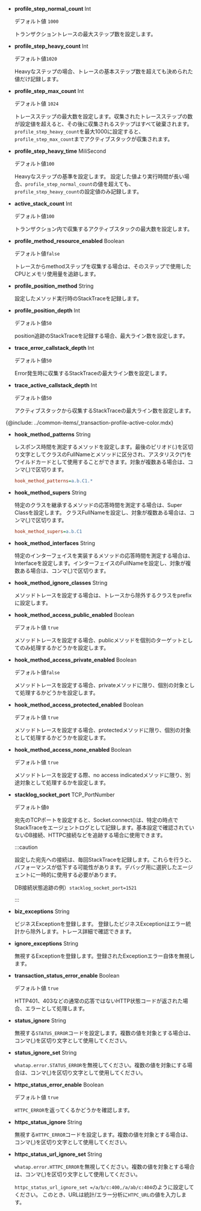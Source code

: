 -   **profile_step_normal_count** <span class='type'>Int</span>

    デフォルト値 `1000`

    トランザクショントレースの最大ステップ数を設定します。

-   **profile_step_heavy_count** <span class='type'>Int</span>

    デフォルト値`1020`

    Heavyなステップの場合、トレースの基本ステップ数を超えても決められた値だけ記録します。

-   **profile_step_max_count** <span class='type'>Int</span>

    デフォルト値 `1024`

    トレースステップの最大数を設定します。収集されたトレースステップの数が設定値を超えると、その後に収集されるステップはすべて破棄されます。`profile_step_heavy_count`を最大1000に設定すると、`profile_step_max_count`までアクティブスタックが収集されます。

-   **profile_step_heavy_time** <span class='type'>MiliSecond</span>

    デフォルト値`100`

    Heavyなステップの基準を設定します。 設定した値より実行時間が長い場合、`profile_step_normal_count`の値を超えても、`profile_step_heavy_count`の設定値のみ記録します。

-   **active_stack_count** <span class='type'>Int</span>

    デフォルト値`100`

    トランザクション内で収集するアクティブスタックの最大数を設定します。

-   **profile_method_resource_enabled** <span class='type'>Boolean</span>

    デフォルト値`false`

    トレースからmethodステップを収集する場合は、そのステップで使用したCPUとメモリ使用量を追跡します。

-   **profile_position_method** <span class='type'>String</span>

    設定したメソッド実行時のStackTraceを記録します。

-   **profile_position_depth** <span class='type'>Int</span>

    デフォルト値`50`

    position追跡のStackTraceを記録する場合、最大ライン数を設定します。

-   **trace_error_callstack_depth** <span class='type'>Int</span>

    デフォルト値`50`

    Error発生時に収集するStackTraceの最大ライン数を設定します。

-   **trace_active_callstack_depth** <span class='type'>Int</span>

    デフォルト値`50`

    アクティブスタックから収集するStackTraceの最大ライン数を設定します。

{@include: ../common-items/_transaction-profile-active-color.mdx}

-   **hook_method_patterns** <span class='type'>String</span>

    レスポンス時間を測定するメソッドを設定します。最後のピリオド(.)を区切り文字としてクラスのFullNameとメソッドに区分され、アスタリスク(\*)をワイルドカードとして使用することができます。対象が複数ある場合は、コンマ(,)で区切ります。

    ```ini title='whatap.conf'
    hook_method_patterns=a.b.C1.*
    ```

-   **hook_method_supers** <span class='type'>String</span>

     特定のクラスを継承するメソッドの応答時間を測定する場合は、Super Classを設定します。 クラスFullNameを設定し、対象が複数ある場合は、コンマ(,)で区切ります。

    ```ini title='whatap.conf'
    hook_method_supers=a.b.C1
    ```

-   **hook_method_interfaces** <span class='type'>String</span>

    特定のインターフェイスを実装するメソッドの応答時間を測定する場合は、Interfaceを設定します。インターフェイスのFullNameを設定し、対象が複数ある場合は、コンマ(,)で区切ります。

-   **hook_method_ignore_classes** <span class='type'>String</span>

    メソッドトレースを設定する場合は、トレースから除外するクラスをprefixに設定します。

-   **hook_method_access_public_enabled** <span class='type'>Boolean</span>

    デフォルト値 `true`

    メソッドトレースを設定する場合、publicメソッドを個別のターゲットとしてのみ処理するかどうかを設定します。

-   **hook_method_access_private_enabled** <span class='type'>Boolean</span>

    デフォルト値`false`

    メソッドトレースを設定する場合、privateメソッドに限り、個別の対象として処理するかどうかを設定します。

-   **hook_method_access_protected_enabled** <span class='type'>Boolean</span>

    デフォルト値 `true`

    メソッドトレースを設定する場合、protectedメソッドに限り、個別の対象として処理するかどうかを設定します。

-   **hook_method_access_none_enabled** <span class='type'>Boolean</span>

    デフォルト値 `true`

    メソッドトレースを設定する際、no access indicatedメソッドに限り、別途対象として処理するかを設定します。

-   **stacklog_socket_port** <span class='type'>TCP_PortNumber</span>

    デフォルト値`0`

    宛先のTCPポートを設定すると、Socket.connect()は、特定の時点でStackTraceをエージェントログとして記録します。基本設定で確認されていないDB接続、HTTPC接続などを追跡する場合に使用できます。

    :::caution

    設定した宛先への接続は、毎回StackTraceを記録します。これらを行うと、パフォーマンスが低下する可能性があります。デバッグ用に選択したエージェントに一時的に使用する必要があります。

    DB接続状態追跡の例）`stacklog_socket_port=1521`

    :::

-   **biz_exceptions** <span class='type'>String</span>

    ビジネスExceptionを登録します。 登録したビジネスExceptionはエラー統計から除外します。トレース詳細で確認できます。

-   **ignore_exceptions** <span class='type'>String</span>

    無視するExceptionを登録します。登録されたExceptionエラー自体を無視します。

-   **transaction_status_error_enable** <span class='type'>Boolean</span>

    デフォルト値 `true`

    HTTP401、403などの通常の応答ではないHTTP状態コードが返された場合、エラーとして処理します。

-   **status_ignore** <span class='type'>String</span>

    無視する`STATUS_ERROR`コードを設定します。複数の値を対象とする場合は、コンマ(,)を区切り文字として使用してください。

-   **status_ignore_set** <span class='type'>String</span>

    `whatap.error.STATUS_ERROR`を無視してください。複数の値を対象にする場合は、コンマ(,)を区切り文字として使用してください。

-   **httpc_status_error_enable** <span class='type'>Boolean</span>

    デフォルト値 `true`

    `HTTPC_ERROR`を返ってくるかどうかを確認します。

-   **httpc_status_ignore** <span class='type'>String</span>

    無視する`HTTPC_ERROR`コードを設定します。複数の値を対象とする場合は、コンマ(,)を区切り文字として使用してください。

-   **httpc_status_url_ignore_set** <span class='type'>String</span>

    `whatap.error.HTTPC_ERROR`を無視してください。複数の値を対象とする場合は、コンマ(,)を区切り文字として使用してください。

    `httpc_status_url_ignore_set =/a/b/c:400,/a/ab/c:404`のように設定してください。 このとき、URLは統計/エラー分析に`HTPC_URL`の値を入力します。

